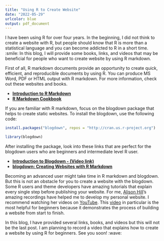 ```yaml
---
title: "Using R to Create Website"
date: "2022-05-29"
urlcolor: blue
output: pdf_document
---
```


I have been using R for over four years. In the beginning, I did not think to create a website with R, but people should know that R is more than a statistical language and you can become addicted to R in a short time. :smile: In this blog, I will provide some books, links, and videos that may be beneficial for people who want to create website by using R markdown. 

First of all, R markdown documents provide an opportunity to create quick, efficient, and reproducible documents by using R. You can produce MS Word, PDF or HTML output with R markdown. For more information, check out these websites and books. 

- [**Introduction to R Markdown**](https://rmarkdown.rstudio.com/articles_intro.html)
- [**R Markdown Cookbook**](https://bookdown.org/yihui/rmarkdown-cookbook/)

If you are familiar with R markdown, focus on the blogdown package that helps to create static websites. To install the blogdown, use the following code:

```r
install.packages("blogdown", repos = "http://cran.us.r-project.org")

library(blogdown)
```

After installing the package, look into these links that are perfect for the blogdown users who are beginners and intermediate level R user. 

- [**Introduction to Blogdown - (Video link)**](https://www.youtube.com/watch?v=CjTLN-FXiFA)
- [**blogdown: Creating Websites with R Markdown**](https://bookdown.org/yihui/blogdown/)

Becoming an advanced user might take time in R markdown and blogdown. But this is not an obstacle for you to create a website with the blogdown. Some R users and theme developers have amazing tutorials that explain every single step before publishing your website. For me, [Alison Hill](https://www.apreshill.com/)’s amazing recordings have helped me to develop my personal website. I recommend watching her videos on [YouTube](https://www.youtube.com/channel/UCQYM-t2ut2zXr4d7TIFya1A). This [video](https://www.youtube.com/watch?v=AADnslLpzJ4) in particular is the most helpful for beginners because it demonstrates the process of building a website from start to finish. 

In this blog, I have provided several links, books, and videos but this will not be the last post. I am planning to record a video that explains how to create a website by using R for beginners. See you soon! :wave:  




